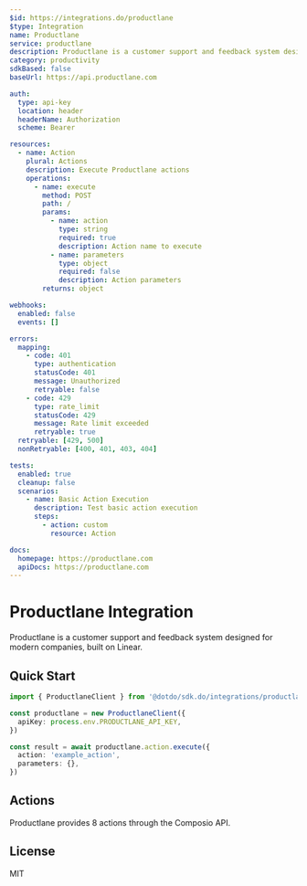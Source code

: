 ```yaml
---
$id: https://integrations.do/productlane
$type: Integration
name: Productlane
service: productlane
description: Productlane is a customer support and feedback system designed for modern companies, built on Linear.
category: productivity
sdkBased: false
baseUrl: https://api.productlane.com

auth:
  type: api-key
  location: header
  headerName: Authorization
  scheme: Bearer

resources:
  - name: Action
    plural: Actions
    description: Execute Productlane actions
    operations:
      - name: execute
        method: POST
        path: /
        params:
          - name: action
            type: string
            required: true
            description: Action name to execute
          - name: parameters
            type: object
            required: false
            description: Action parameters
        returns: object

webhooks:
  enabled: false
  events: []

errors:
  mapping:
    - code: 401
      type: authentication
      statusCode: 401
      message: Unauthorized
      retryable: false
    - code: 429
      type: rate_limit
      statusCode: 429
      message: Rate limit exceeded
      retryable: true
  retryable: [429, 500]
  nonRetryable: [400, 401, 403, 404]

tests:
  enabled: true
  cleanup: false
  scenarios:
    - name: Basic Action Execution
      description: Test basic action execution
      steps:
        - action: custom
          resource: Action

docs:
  homepage: https://productlane.com
  apiDocs: https://productlane.com
---
```


# Productlane Integration

Productlane is a customer support and feedback system designed for modern companies, built on Linear.

## Quick Start

```typescript
import { ProductlaneClient } from '@dotdo/sdk.do/integrations/productlane'

const productlane = new ProductlaneClient({
  apiKey: process.env.PRODUCTLANE_API_KEY,
})

const result = await productlane.action.execute({
  action: 'example_action',
  parameters: {},
})
```

## Actions

Productlane provides 8 actions through the Composio API.

## License

MIT

